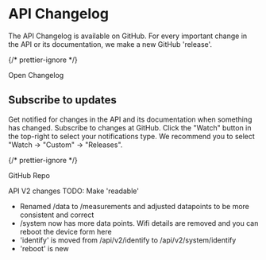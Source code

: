 
# API Changelog

The API Changelog is available on GitHub. For every important change in the API or its documentation, we make a new GitHub 'release'.

{/* prettier-ignore */}
<Link className='button button--primary' to='https://github.com/homewizard/api-documentation/releases'>Open Changelog</Link>

## Subscribe to updates

Get notified for changes in the API and its documentation when something has changed. Subscribe to changes at GitHub. Click the "Watch" button in the top-right to select your notifications type. We recommend you to select "Watch → "Custom" → "Releases".

{/* prettier-ignore */}
<Link className='button button--primary' to='https://github.com/homewizard/api-documentation'>GitHub Repo</Link>

API V2 changes
TODO: Make 'readable'

-   Renamed /data to /measurements and adjusted datapoints to be more consistent and correct
-   /system now has more data points. Wifi details are removed and you can reboot the device form here
-   'identify' is moved from /api/v2/identify to /api/v2/system/identify
-   'reboot' is new
